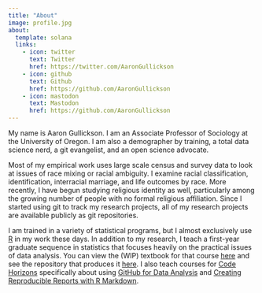 ```yaml
---
title: "About"
image: profile.jpg
about:
  template: solana
  links:
    - icon: twitter
      text: Twitter
      href: https://twitter.com/AaronGullickson
    - icon: github
      text: Github
      href: https://github.com/AaronGullickson
    - icon: mastodon
      text: Mastodon
      href: https://github.com/AaronGullickson
---
```


My name is Aaron Gullickson. I am an Associate Professor of Sociology at the University of Oregon. I am also a demographer by training, a total data science nerd, a git evangelist, and an open science advocate.

Most of my empirical work uses large scale census and survey data to look at issues of race mixing or racial ambiguity. I examine racial classification, identification, interracial marriage, and life outcomes by race. More recently, I have begun studying religious identity as well, particularly among the growing number of people with no formal religious affiliation. Since I started using git to track my research projects, all of my research projects are available publicly as git repositories.

I am trained in a variety of statistical programs, but I almost exclusively use [R](https://www.r-project.org/) in my work these days. In addition to my research, I teach a first-year graduate sequence in statistics that focuses heavily on the practical issues of data analysis. You can view the (WIP) textbook for that course [here](https://stat-analysis.netlify.app/) and see the repository that produces it [here](https://github.com/AaronGullickson/combined_stats). I also teach courses for [Code Horizons](https://codehorizons.com/) specifically about using [GitHub for Data Analysis](https://codehorizons.com/Seminars/github-for-data-analysis/) and [Creating Reproducible Reports with R Markdown](https://codehorizons.com/Seminars/creating-reproducible-reports-with-r-markdown/).